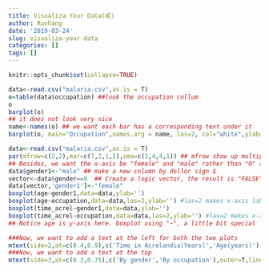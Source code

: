 ```yaml
---
title: Visualiza Your Data(貳)
author: Runhang
date: '2019-03-24'
slug: visualiza-your-data
categories: []
tags: []
---
```


   ```r
knitr::opts_chunk$set(collapse=TRUE)
```

```r
data<-read.csv("malaria.csv",as.is = T)
o=table(data$occupation) ##look the occupation collum
o
barplot(o) 
## it does not look very nice
name<-names(o) ## we want each bar has a corresponding text under it
barplot(o, main="Occupation",names.arg = name, las=2, col="white",ylab="Number of people")
```

```r
data<-read.csv("malaria.csv",as.is = T)
par(mfrow=c(2,2),mar=c(7,2,1,1),oma=c(1,4,4,1)) ## mfrow show up multiple graphs in one plot; mar and oma can regulate plots distance
## Besides, we want the x-axis be "female" and "male" rather than "0" and "1"
data$gender1<-"male" ## make a new column by dollor sign $
vector<-data$gender==0  ## Create a logic vector, the result is "FALSE" OR "TRUE".IF it is 0 result in TRUE
data[vector,'gender1']<-"female" 
boxplot(age~gender1,data=data,ylab='')
boxplot(age~occupation,data=data,las=2,ylab='') #las=2 makes x-axis labels be displayed vertically
boxplot(time_acrel~gender1,data=data,ylab='')
boxplot(time_acrel~occupation,data=data,las=2,ylab='') #las=2 makes x-axis labels be displayed vertically
## Notice age is y-axis here. boxplot using "~", a little bit special

###Now, we want to add a text at the left for both the two plots
mtext(side=2,at=c(0.4,0.9),c('Time in Acrelandia(Years)','Age(years)'),outer=T,line = 2)
###Now, we want to add a text at the top
mtext(side=3,at=c(0.3,0.75),c('By gender','By occupation'),outer=T,line = 2)
```



